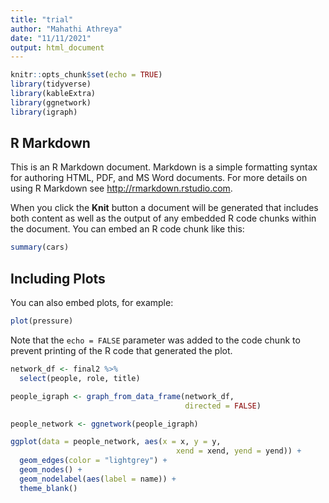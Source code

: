 ```yaml
---
title: "trial"
author: "Mahathi Athreya"
date: "11/11/2021"
output: html_document
---
```


```r
knitr::opts_chunk$set(echo = TRUE)
library(tidyverse)
library(kableExtra)
library(ggnetwork)
library(igraph)
```

## R Markdown

This is an R Markdown document. Markdown is a simple formatting syntax for authoring HTML, PDF, and MS Word documents. For more details on using R Markdown see <http://rmarkdown.rstudio.com>.

When you click the **Knit** button a document will be generated that includes both content as well as the output of any embedded R code chunks within the document. You can embed an R code chunk like this:

```r
summary(cars)
```

## Including Plots

You can also embed plots, for example:

```r
plot(pressure)
```

Note that the `echo = FALSE` parameter was added to the code chunk to prevent printing of the R code that generated the plot.


```r
network_df <- final2 %>%
  select(people, role, title)
```

```r
people_igraph <- graph_from_data_frame(network_df, 
                                       directed = FALSE)

people_network <- ggnetwork(people_igraph)

ggplot(data = people_network, aes(x = x, y = y, 
                                     xend = xend, yend = yend)) +
  geom_edges(color = "lightgrey") +
  geom_nodes() +
  geom_nodelabel(aes(label = name)) +
  theme_blank()
```

